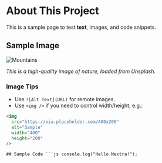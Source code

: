# About This Project

This is a sample page to test **text**, images, and code snippets.

## Sample Image

![Mountains](https://images.unsplash.com/photo-1501785888041-af3ef285b470?auto=format&fit=crop&w=800&q=80)

_This is a high-quality image of nature, loaded from Unsplash._

### Image Tips

- Use `![Alt Text](URL)` for remote images.
- Use `<img />` if you need to control width/height, e.g.:

````html
<img
  src="https://via.placeholder.com/400x200"
  alt="Sample"
  width="400"
  height="200"
/>

## Sample Code ```js console.log("Hello Nextra!");
````
